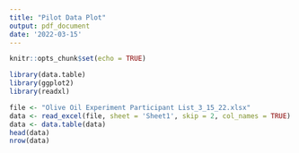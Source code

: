 ```yaml
---
title: "Pilot Data Plot"
output: pdf_document
date: '2022-03-15'
---
```


```r
knitr::opts_chunk$set(echo = TRUE)
```

```r
library(data.table)
library(ggplot2)
library(readxl)
```

```r
file <- "Olive Oil Experiment Participant List_3_15_22.xlsx"
data <- read_excel(file, sheet = 'Sheet1', skip = 2, col_names = TRUE)
data <- data.table(data)
head(data)
nrow(data)
```
